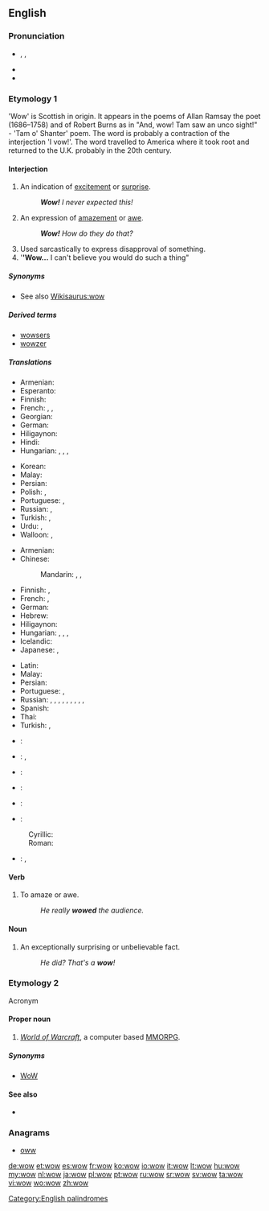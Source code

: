 ==English==
{{wikipedia}}

===Pronunciation===
* {{enPR|wou}}, {{IPA|/waʊ̯/}}, {{X-SAMPA|/waU_^/}}
* {{audio|en-us-wow.ogg|Audio (US)}}
* {{rhymes|aʊ}}

===Etymology 1===
'Wow' is Scottish in origin. It appears in the poems of Allan Ramsay the poet (1686–1758) and of Robert Burns as in "And, wow! Tam saw an unco sight!" - 'Tam o' Shanter' poem. The word is probably a contraction of the interjection 'I vow!'. The word travelled to America where it took root and returned to the U.K. probably in the 20th century.

<!--Originally an [[acronym]] of the expression: {{term||[[wonder]] [[of]] [[wonders]]}}.{{fact}}-->
{{etystub}}

====Interjection====
{{en-interj}}

# An indication of [[excitement]] or [[surprise]].
#: '''''Wow!''' I never expected this!''
# An expression of [[amazement]] or [[awe]].
#: '''''Wow!''' How do they do that?''
# Used sarcastically to express disapproval of something.
#  '''''Wow...''' I can't believe you would do such a thing"

=====Synonyms=====
* See also [[Wikisaurus:wow]]

=====Derived terms=====
* [[wowsers]]
* [[wowzer]]

=====Translations=====
{{trans-top|excitement}}
* Armenian: {{t-|hy|մաման-ծաղկաման|tr=maman-çaġkaman}}
* Esperanto: {{t-|eo|ŭaŭ}}
* Finnish: {{t+|fi|vau!}}
* French: {{t+|fr|waouh}}, {{t+|fr|ouah}}, {{t+|fr|oh là là}}
* Georgian: {{t-|ka|ვაშა|sc=Geor|tr=vaša}}
* German: {{t-|de|Toll!}}
* Hiligaynon: {{tø|hil|aba|alt=abá}}
* Hindi: {{t-|hi|वाह|tr=vāh|sc=Deva}}
* Hungarian: {{t-|hu|hűha!}}, {{t-|hu|tyű!}}, {{t-|hu|tyűha!}}, {{t-|hu|ejha!}}
{{trans-mid}}
* Korean: {{t-|ko|우와|tr=Uwa|sc=Kore}}
* Malay: {{t-|ms|wau}}
* Persian: {{t+|fa|به|tr=bah|sc=fa-Arab}}
* Polish: {{t+|pl|wow!}}, {{t-|pl|o rany}}
* Portuguese: {{t+|pt|uau}}, {{t-|pt|uia}}
* Russian: {{t-|ru|ух ты|tr=ux ty}}, {{t+|ru|вау|tr=váu|sc=Cyrl}} {{qualifier|neologism}}
* Turkish: {{t+|tr|vay}}, {{t-|tr|vay canına}}
* Urdu: {{t+|ur|واہ|tr=vāh|sc=ur-Arab}}, {{t-|ur|وا|tr=vā|sc=ur-Arab}}
* Walloon: {{t+|wa|oufti}}, {{t+|wa|ayayay}}
{{trans-bottom}}

{{trans-top|amazement}}
* Armenian: {{t-|hy|մաման-ծաղկաման|tr=maman-çaġkaman}}
* Chinese:
*: Mandarin: {{t-|cmn|哇塞|tr=wāsài|sc=Hani}}, {{t-|cmn|哇|tr=wā|sc=Hani}}, {{t-|cmn|哎呀|tr=āiyā|sc=Hani}}
* Finnish: {{t+|fi|vau!}}, {{t-|fi|o-ho!}}
* French: {{t+|fr|ouah!}}, {{t+|fr|oh!}}
* German: {{t+|de|wow}}
* Hebrew: {{t-|he|ואו|tr=waw|sc=Hebr}}
* Hiligaynon: {{tø|hil|aba|alt=abá}}
* Hungarian: {{t-|hu|hűha!}}, {{t-|hu|tyű!}}, {{t-|hu|tyűha!}}, {{t-|hu|ejha!}}
* Icelandic: {{t-|is|vá}}
* Japanese: {{t-|ja|ワウ|tr=wā}}, {{t+|ja|すごい|alt=すごい！|tr=sugoi!}}
{{trans-mid}}
* Latin: {{t-|la|hui!}}
* Malay: {{t-|ms|wau}}
* Persian: {{t+|fa|به|tr=bah|sc=fa-Arab}}
* Portuguese: {{t+|pt|uau}}, {{t-|pt|uia}}
* Russian: {{t+|ru|ого|tr=ogó, ohó}}, {{t-|ru|ничего себе!|tr=ničevó sebé!|sc=Cyrl}}, {{t+|ru|ба|tr=ba|sc=Cyrl}}, {{t+|ru|ишь ты|tr=išʹ ty|sc=Cyrl}}, {{t+|ru|надо же|tr=nádo že|sc=Cyrl}}, {{t+|ru|обалдеть|tr=obaldétʹ|sc=Cyrl}}, {{t+|ru|вау|tr=váu|sc=Cyrl}} {{qualifier|neologism}}, {{t+|ru|здорово|tr=zdórovo|sc=Cyrl}}, {{t-|ru|ух ты|tr=ux ty|sc=Cyrl}}, {{t+|ru|офигеть|tr=ofigétʹ|sc=Cyrl}}
* Spanish: {{t-|es|guao}}
* Thai: {{t-|th|ว้าว|tr=waaw|sc=Thai}}
* Turkish: {{t+|tr|vay}}, {{t-|tr|vay canına}}
{{trans-bottom}}

{{checktrans-top}}
* {{ttbc|nl}}: {{t+|nl|wauw!}}
* {{ttbc|fr}}: {{t+|fr|oh!}}, {{t+|fr|oh là là!}} {{t+|fr|ouah!}}
* {{ttbc|is}}: {{t-|is|vá!}}
* {{ttbc|it}}: {{t-|it|uao!}}
{{trans-mid}}
* {{ttbc|ro}}: {{t-|ro|uau!}}
* {{ttbc|sh}}:
: Cyrillic: {{t-|sh|вау}}
: Roman: {{t-|sh|vau}}
* {{ttbc|es}}: {{t-|es|uau|alt=¡uau!}}, {{t-|es|guau|alt=¡guau!}}
{{trans-bottom}}

====Verb====
{{en-verb}}

# To amaze or awe.
#: ''He really '''wowed''' the audience.''

====Noun====
{{en-noun}}

# An exceptionally surprising or unbelievable fact.
#: ''He did? That's a '''wow'''!''

===Etymology 2===
Acronym

====Proper noun====
{{en-proper noun}}

# {{context|video game|lang=en}} ''[[w:World of Warcraft|World of Warcraft]]'', a computer based [[MMORPG]].

=====Synonyms=====
* [[WoW]]

====See also====
* {{pedia|World of Warcraft}}

===Anagrams===
* [[oww#English|oww]]

[[Category:English palindromes]]

[[de:wow]]
[[et:wow]]
[[es:wow]]
[[fr:wow]]
[[ko:wow]]
[[io:wow]]
[[it:wow]]
[[lt:wow]]
[[hu:wow]]
[[my:wow]]
[[nl:wow]]
[[ja:wow]]
[[pl:wow]]
[[pt:wow]]
[[ru:wow]]
[[sr:wow]]
[[sv:wow]]
[[ta:wow]]
[[vi:wow]]
[[wo:wow]]
[[zh:wow]]